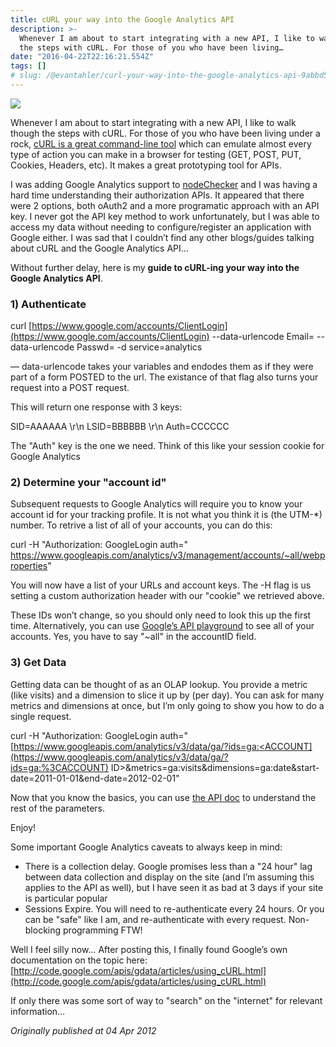 ```yaml
---
title: cURL your way into the Google Analytics API
description: >-
  Whenever I am about to start integrating with a new API, I like to walk though
  the steps with cURL. For those of you who have been living…
date: "2016-04-22T22:16:21.554Z"
tags: []
# slug: /@evantahler/curl-your-way-into-the-google-analytics-api-9abbd5ea5a2a
---
```


![](/images/medium-export/1__5h6hxUUaZjLmz5qpH6uPpA.png)

Whenever I am about to start integrating with a new API, I like to walk though the steps with cURL. For those of you who have been living under a rock, [cURL is a great command-line tool](http://curl.haxx.se/docs/manpage.html) which can emulate almost every type of action you can make in a browser for testing (GET, POST, PUT, Cookies, Headers, etc). It makes a great prototyping tool for APIs.

I was adding Google Analytics support to [nodeChecker](https://github.com/evantahler/nodeChecker) and I was having a hard time understanding their authorization APIs. It appeared that there were 2 options, both oAuth2 and a more programatic approach with an API key. I never got the API key method to work unfortunately, but I was able to access my data without needing to configure/register an application with Google either. I was sad that I couldn’t find any other blogs/guides talking about cURL and the Google Analytics API…

Without further delay, here is my **guide to cURL-ing your way into the Google Analytics API**.

### 1) Authenticate

curl [https://www.google.com/accounts/ClientLogin](https://www.google.com/accounts/ClientLogin) --data-urlencode Email=<EMAIL ADDRESS> --data-urlencode Passwd=<PASSWORD> -d service=analytics

— data-urlencode takes your variables and endodes them as if they were part of a form POSTED to the url. The existance of that flag also turns your request into a POST request.

This will return one response with 3 keys:

SID=AAAAAA \\r\\n LSID=BBBBBB \\r\\n Auth=CCCCCC

The "Auth" key is the one we need. Think of this like your session cookie for Google Analytics

### 2) Determine your "account id"

Subsequent requests to Google Analytics will require you to know your account id for your tracking profile. It is not what you think it is (the UTM-\*) number. To retrive a list of all of your accounts, you can do this:

curl -H "Authorization: GoogleLogin auth=<AUTH KEY>" https://www.googleapis.com/analytics/v3/management/accounts/~all/webproperties"

You will now have a list of your URLs and account keys. The -H flag is us setting a custom authorization header with our "cookie" we retrieved above.

These IDs won’t change, so you should only need to look this up the first time. Alternatively, you can use [Google’s API playground](http://code.google.com/apis/explorer/#_s=analytics&_v=v3&_m=management.webproperties.list&accountId=~all) to see all of your accounts. Yes, you have to say "~all" in the accountID field.

### 3) Get Data

Getting data can be thought of as an OLAP lookup. You provide a metric (like visits) and a dimension to slice it up by (per day). You can ask for many metrics and dimensions at once, but I’m only going to show you how to do a single request.

curl -H "Authorization: GoogleLogin auth=<AUTH KEY>" [https://www.googleapis.com/analytics/v3/data/ga/?ids=ga:<ACCOUNT](https://www.googleapis.com/analytics/v3/data/ga/?ids=ga:%3CACCOUNT) ID>&metrics=ga:visits&dimensions=ga:date&start-date=2011-01-01&end-date=2012-02-01"

Now that you know the basics, you can use [the API doc](http://code.google.com/apis/analytics/docs/gdata/v3/reference.html) to understand the rest of the parameters.

Enjoy!

Some important Google Analytics caveats to always keep in mind:

- There is a collection delay. Google promises less than a "24 hour" lag between data collection and display on the site (and I’m assuming this applies to the API as well), but I have seen it as bad at 3 days if your site is particular popular
- Sessions Expire. You will need to re-authenticate every 24 hours. Or you can be "safe" like I am, and re-authenticate with every request. Non-blocking programming FTW!

Well I feel silly now… After posting this, I finally found Google’s own documentation on the topic here: [http://code.google.com/apis/gdata/articles/using_cURL.html](http://code.google.com/apis/gdata/articles/using_cURL.html)

If only there was some sort of way to "search" on the "internet" for relevant information…

_Originally published at 04 Apr 2012_
